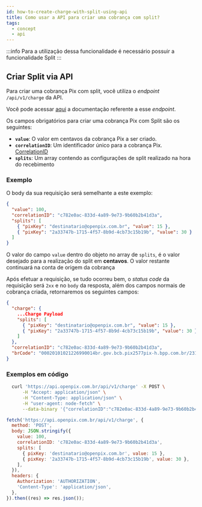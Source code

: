```yaml
---
id: how-to-create-charge-with-split-using-api
title: Como usar a API para criar uma cobrança com split?
tags:
  - concept
  - api
---
```



:::info
Para a utilização dessa funcionalidade é necessário possuir a funcionalidade Split
:::

## Criar Split via API

Para criar uma cobrança Pix com split, você utiliza o _endpoint_ `/api/v1/charge` da API.

Você pode acessar [aqui](https://developers.openpix.com.br/api#tag/charge/paths/~1api~1v1~1charge/post)
a documentação referente a esse _endpoint_.

Os campos obrigatórios para criar uma cobrança Pix com Split são os seguintes:

- **`value`**: O valor em centavos da cobrança Pix a ser criado.
- **`correlationID`**: Um identificador único para a cobrança Pix. [CorrelationID](../concepts/correlation-id)
- **`splits`**: Um array contendo as configurações de split realizado na hora do recebimento

### Exemplo

O body da sua requisição será semelhante a este exemplo:

```json
{
  "value": 100,
  "correlationID": "c782e0ac-833d-4a89-9e73-9b60b2b41d3a",
  "splits": [
    { "pixKey": "destinatario@openpix.com.br", "value": 15 },
    { "pixKey": "2a33747b-1715-4f57-8b9d-4cb73c15b19b", "value": 30 }
  ]
}
```

O valor do campo `value` dentro do objeto no array de `splits`, é o valor desejado para a realização do split em **centavos**. O valor restante continuará na conta de origem da cobrança

Após efetuar a requisição, se tudo ocorreu bem, o _status code_ da requisição será `2xx` e no `body` da resposta, além dos campos normais de cobrança criada, retornaremos os seguintes campos:

```json
{
  "charge": {
    ...Charge Payload
    "splits": [
      { "pixKey": "destinatario@openpix.com.br", "value": 15 },
      { "pixKey": "2a33747b-1715-4f57-8b9d-4cb73c15b19b", "value": 30 }
    ]
  },
  "correlationID": "c782e0ac-833d-4a89-9e73-9b60b2b41d3a",
  "brCode": "00020101021226990014br.gov.bcb.pix2577pix-h.bpp.com.br/23114447/qrs1/v2/011Q0PuArnNb5VzolFm8H9X0A7yQb5Ayi6wZ2Koj6RX52040000530398654043.335802BR5911Krusty_Krab6009Sao_Paulo62290525cac964d74db74c479add4eabc63047932"
}
```

### Exemplos em código

<Tabs>
  <TabItem value="shell-curl" label="Shell + cURL" default>

```sh
  curl 'https://api.openpix.com.br/api/v1/charge' -X POST \
      -H "Accept: application/json" \
      -H "Content-Type: application/json" \
      -H "user-agent: node-fetch" \
      --data-binary '{"correlationID":"c782e0ac-833d-4a89-9e73-9b60b2b41d3a","value":100, "splits": [{ "pixKey": "destinatario@openpix.com.br", "value": 15 }, { "pixKey": "2a33747b-1715-4f57-8b9d-4cb73c15b19b", "value": 30 }]}'
```

  </TabItem>
  <TabItem value="javascript" label="JavaScript + Fetch" default>

```js
fetch('https://api.openpix.com.br/api/v1/charge', {
  method: 'POST',
  body: JSON.stringify({
    value: 100,
    correlationID: 'c782e0ac-833d-4a89-9e73-9b60b2b41d3a',
    splits: [
      { pixKey: 'destinatario@openpix.com.br', value: 15 },
      { pixKey: '2a33747b-1715-4f57-8b9d-4cb73c15b19b', value: 30 },
    ],
  }),
  headers: {
    Authorization: 'AUTHORIZATION',
    'Content-Type': 'application/json',
  },
}).then((res) => res.json());
```

  </TabItem>
</Tabs>
